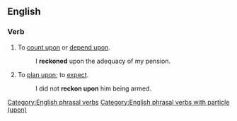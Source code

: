 ==English==

===Verb===
{{en-verb|head=[[reckon]] [[upon]]|reckons upon|reckoning upon|reckoned upon}}

# To [[count upon]] or [[depend upon]].
#: I '''reckoned''' upon the adequacy of my pension.
# To [[plan upon]]; to [[expect]].
#: I did not '''reckon upon''' him being armed.

[[Category:English phrasal verbs]]
[[Category:English phrasal verbs with particle (upon)]]